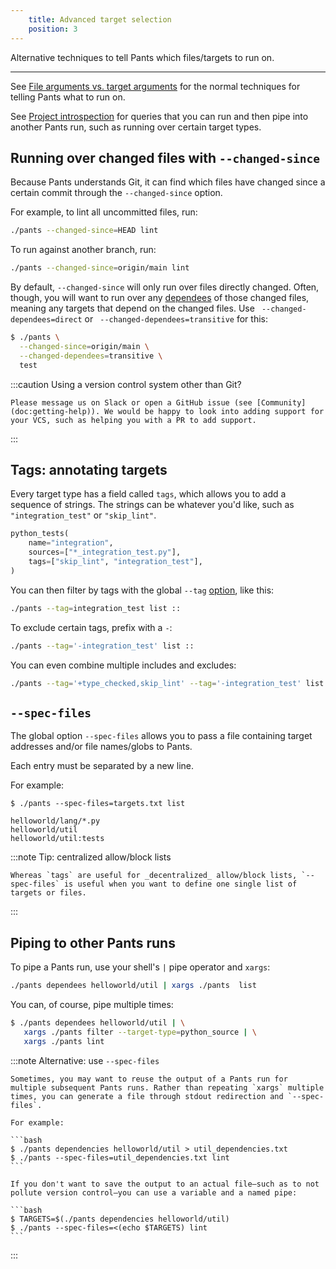 ```yaml
---
    title: Advanced target selection
    position: 3
---
```



Alternative techniques to tell Pants which files/targets to run on.

---

See [File arguments vs. target arguments](doc:goals#file-arguments-vs-target-arguments) for the normal techniques for telling Pants what to run on. 

See [Project introspection](doc:project-introspection) for queries that you can run and then pipe into another Pants run, such as running over certain target types.
## Running over changed files with `--changed-since`
Because Pants understands Git, it can find which files have changed since a certain commit through the `--changed-since` option.

For example, to lint all uncommitted files, run:

```bash
./pants --changed-since=HEAD lint
```

To run against another branch, run:

```bash
./pants --changed-since=origin/main lint
```

By default, `--changed-since` will only run over files directly changed. Often, though, you will want to run over any [dependees](doc:project-introspection) of those changed files, meaning any targets that depend on the changed files. Use ` --changed-dependees=direct` or ` --changed-dependees=transitive` for this:

```bash
$ ./pants \
  --changed-since=origin/main \
  --changed-dependees=transitive \
  test
```

:::caution Using a version control system other than Git?

    Please message us on Slack or open a GitHub issue (see [Community](doc:getting-help)). We would be happy to look into adding support for your VCS, such as helping you with a PR to add support.

:::


## Tags: annotating targets
Every target type has a field called `tags`, which allows you to add a sequence of strings. The strings can be whatever you'd like, such as `"integration_test"` or `"skip_lint"`.
```python title="BUILD"
python_tests(
    name="integration",
    sources=["*_integration_test.py"],
    tags=["skip_lint", "integration_test"],
)
```

You can then filter by tags with the global `--tag` [option](doc:reference-global#section-tag), like this:

```bash
./pants --tag=integration_test list ::
```

To exclude certain tags, prefix with a `-`:

```bash
./pants --tag='-integration_test' list ::
```

You can even combine multiple includes and excludes:

```bash
./pants --tag='+type_checked,skip_lint' --tag='-integration_test' list ::
```
## `--spec-files`
The global option `--spec-files` allows you to pass a file containing target addresses and/or file names/globs to Pants.

Each entry must be separated by a new line.

For example:

<Tabs>
<TabItem value="Shell" label="Shell">

```text
$ ./pants --spec-files=targets.txt list
```
</TabItem>
<TabItem value="targets.txt" label="targets.txt">

```text
helloworld/lang/*.py
helloworld/util
helloworld/util:tests
```
</TabItem>
</Tabs>



:::note Tip: centralized allow/block lists

    Whereas `tags` are useful for _decentralized_ allow/block lists, `--spec-files` is useful when you want to define one single list of targets or files.

:::


## Piping to other Pants runs
To pipe a Pants run, use your shell's `|` pipe operator and `xargs`:

```bash
./pants dependees helloworld/util | xargs ./pants  list
```

You can, of course, pipe multiple times:

```bash
$ ./pants dependees helloworld/util | \
   xargs ./pants filter --target-type=python_source | \
   xargs ./pants lint
```

:::note Alternative: use `--spec-files`

    Sometimes, you may want to reuse the output of a Pants run for multiple subsequent Pants runs. Rather than repeating `xargs` multiple times, you can generate a file through stdout redirection and `--spec-files`.
    
    For example:
    
    ```bash
    $ ./pants dependencies helloworld/util > util_dependencies.txt
    $ ./pants --spec-files=util_dependencies.txt lint
    ```
    
    If you don't want to save the output to an actual file—such as to not pollute version control—you can use a variable and a named pipe:
    
    ```bash
    $ TARGETS=$(./pants dependencies helloworld/util)
    $ ./pants --spec-files=<(echo $TARGETS) lint
    ```

:::

